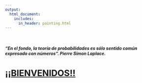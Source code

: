 ```yaml
---
output:
  html_document:
    includes:
      in_header: painting.html 
---
```

\  

##### "En el fondo, la teoría de probabilidades es sólo sentido común expresado con números". *Pierre Simon Laplace*.


# [¡¡BIENVENIDOS!!](about.html)
